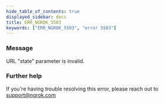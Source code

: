 ```yaml
---
hide_table_of_contents: true
displayed_sidebar: docs
title: ERR_NGROK_5503
keywords: ["ERR_NGROK_5503", "error 5503"]
---
```


### Message

URL "state" parameter is invalid.

### Further help

If you're having trouble resolving this error, please reach out to [support@ngrok.com](mailto:support@ngrok.com?subject=Help%20with%20ERR_NGROK_5503)
